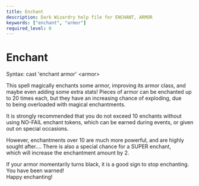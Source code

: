 ```yaml
---
title: Enchant
description: Dark Wizardry help file for ENCHANT, ARMOR
keywords: ["enchant", "armor"]
required_level: 0
---
```


# Enchant

Syntax: cast 'enchant armor' \<armor\>  

This spell magically enchants some armor, improving its armor class, and  
maybe even adding some extra stats! Pieces of armor can be enchanted up  
to 20 times each, but they have an increasing chance of exploding, due  
to being overloaded with magical enchantments.  

It is strongly recommended that you do not exceed 10 enchants without  
using NO-FAIL enchant tokens, which can be earned during events, or given  
out on special occasions.  

However, enchantments over 10 are much more powerful, and are highly  
sought after.... There is also a special chance for a SUPER enchant,  
which will increase the enchantment amount by 2.  

If your armor momentarily turns black, it is a good sign to stop enchanting.  
You have been warned!  
Happy enchanting!